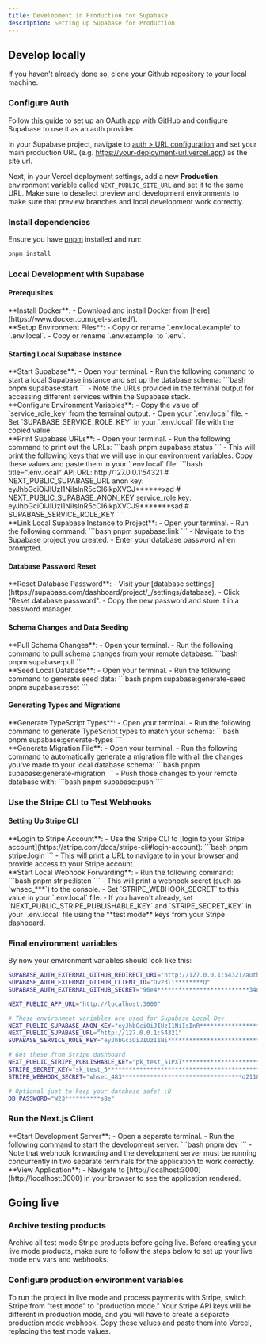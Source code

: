 ```yaml
---
title: Development in Production for Supabase
description: Setting up Supabase for Production
---
```


## Develop locally

If you haven't already done so, clone your Github repository to your local machine.

### Configure Auth

Follow [this guide](https://supabase.com/docs/guides/auth/social-login/auth-github) to set up an OAuth app with GitHub and configure Supabase to use it as an auth provider.

In your Supabase project, navigate to [auth > URL configuration](https://app.supabase.com/project/_/auth/url-configuration) and set your main production URL (e.g. https://your-deployment-url.vercel.app) as the site url.

Next, in your Vercel deployment settings, add a new **Production** environment variable called `NEXT_PUBLIC_SITE_URL` and set it to the same URL. Make sure to deselect preview and development environments to make sure that preview branches and local development work correctly.

### Install dependencies

Ensure you have [pnpm](https://pnpm.io/installation) installed and run:

```bash
pnpm install
```

### Local Development with Supabase

#### Prerequisites

<div className="steps">
  <div className="step">
    **Install Docker**: 
    - Download and install Docker from [here](https://www.docker.com/get-started/).
  </div>
  <div className="step">
    **Setup Environment Files**: 
    - Copy or rename `.env.local.example` to `.env.local`. 
    - Copy or rename `.env.example` to `.env`.
  </div>
</div>

#### Starting Local Supabase Instance

<div className="steps">
  <div className="step">
    **Start Supabase**: 
    - Open your terminal. 
    - Run the following command to start a local Supabase instance and set up the database schema: 
    ```bash 
    pnpm supabase:start 
    ``` 
    - Note the URLs provided in the terminal output for accessing different services within the Supabase stack.
  </div>
  <div className="step">
    **Configure Environment Variables**: 
    - Copy the value of `service_role_key` from the terminal output. 
    - Open your `.env.local` file. 
    - Set `SUPABASE_SERVICE_ROLE_KEY` in your `.env.local` file with the copied value.
  </div>
  <div className="step">
    **Print Supabase URLs**: 
    - Open your terminal. 
    - Run the following command to print out the URLs: 
    ```bash 
    pnpm supabase:status 
    ``` 
    - This will print the following keys that we will use in our environment variables. Copy these values and paste them in your `.env.local` file: 
    ```bash title=".env.local"
    API URL: http://127.0.0.1:54321 # NEXT_PUBLIC_SUPABASE_URL 
    anon key: eyJhbGciOiJIUzI1NiIsInR5cCI6IkpXVCJ******xad # NEXT_PUBLIC_SUPABASE_ANON_KEY 
    service_role key: eyJhbGciOiJIUzI1NiIsInR5cCI6IkpXVCJ9*******sad # SUPABASE_SERVICE_ROLE_KEY 
    ```
  </div>
  <div className="step">
    **Link Local Supabase Instance to Project**: 
    - Open your terminal. 
    - Run the following command: 
    ```bash 
    pnpm supabase:link 
    ``` 
    - Navigate to the Supabase project you created. 
    - Enter your database password when prompted.
  </div>
</div>

#### Database Password Reset

<div className="steps">
  <div className="step">
    **Reset Database Password**: 
    - Visit your [database settings](https://supabase.com/dashboard/project/_/settings/database). 
    - Click "Reset database password". 
    - Copy the new password and store it in a password manager.
  </div>
</div>

#### Schema Changes and Data Seeding

<div className="steps">
  <div className="step">
    **Pull Schema Changes**: 
    - Open your terminal. 
    - Run the following command to pull schema changes from your remote database: 
    ```bash 
    pnpm supabase:pull 
    ```
  </div>
  <div className="step">
    **Seed Local Database**: 
    - Open your terminal. 
    - Run the following command to generate seed data: 
    ```bash 
    pnpm supabase:generate-seed 
    pnpm supabase:reset 
    ```
  </div>
</div>

#### Generating Types and Migrations

<div className="steps">
  <div className="step">
    **Generate TypeScript Types**: 
    - Open your terminal. 
    - Run the following command to generate TypeScript types to match your schema: 
    ```bash 
    pnpm supabase:generate-types 
    ```
  </div>
  <div className="step">
    **Generate Migration File**: 
    - Open your terminal. 
    - Run the following command to automatically generate a migration file with all the changes you've made to your local database schema: 
    ```bash 
    pnpm supabase:generate-migration 
    ``` 
    - Push those changes to your remote database with: 
    ```bash 
    pnpm supabase:push 
    ```
  </div>
</div>

### Use the Stripe CLI to Test Webhooks

#### Setting Up Stripe CLI

<div className="steps">
  <div className="step">
    **Login to Stripe Account**: 
    - Use the Stripe CLI to [login to your Stripe account](https://stripe.com/docs/stripe-cli#login-account): 
    ```bash 
    pnpm stripe:login 
    ``` 
    - This will print a URL to navigate to in your browser and provide access to your Stripe account.
  </div>
  <div className="step">
    **Start Local Webhook Forwarding**: 
    - Run the following command: 
    ```bash 
    pnpm stripe:listen 
    ``` 
    - This will print a webhook secret (such as `whsec_***`) to the console. 
    - Set `STRIPE_WEBHOOK_SECRET` to this value in your `.env.local` file. 
    - If you haven't already, set `NEXT_PUBLIC_STRIPE_PUBLISHABLE_KEY` and `STRIPE_SECRET_KEY` in your `.env.local` file using the **test mode** keys from your Stripe dashboard.
  </div>
</div>

### Final environment variables

By now your environment variables should look like this:

```bash title=".env"
SUPABASE_AUTH_EXTERNAL_GITHUB_REDIRECT_URI="http://127.0.0.1:54321/auth/v1/callback"
SUPABASE_AUTH_EXTERNAL_GITHUB_CLIENT_ID="Ov23li********Q"
SUPABASE_AUTH_EXTERNAL_GITHUB_SECRET="96e4**************************34d"
```

```bash title=".env.local"
NEXT_PUBLIC_APP_URL="http://localhost:3000"

# These environment variables are used for Supabase Local Dev
NEXT_PUBLIC_SUPABASE_ANON_KEY="eyJhbGciOiJIUzI1NiIsInR************************************WNReilDMblYTn_I0"
NEXT_PUBLIC_SUPABASE_URL="http://127.0.0.1:54321"
SUPABASE_SERVICE_ROLE_KEY="eyJhbGciOiJIUzI1Ni******************************************Zx35lJzdJsyH-qQwv8Hdp7fsn3W0YpN81IU"

# Get these from Stripe dashboard
NEXT_PUBLIC_STRIPE_PUBLISHABLE_KEY="pk_test_51PXT**********************************PpPple1"
STRIPE_SECRET_KEY="sk_test_5********************************************I7h"
STRIPE_WEBHOOK_SECRET="whsec_483**********************************d2118"

# Optional just to keep your database safe! :D
DB_PASSWORD="W23**********s8e"
```

### Run the Next.js Client

<div className="steps">
  <div className="step">
    **Start Development Server**: 
    - Open a separate terminal. 
    - Run the following command to start the development server: 
    ```bash 
    pnpm dev 
    ``` 
    - Note that webhook forwarding and the development server must be running concurrently in two separate terminals for the application to work correctly.
  </div>
  <div className="step">
    **View Application**: 
    - Navigate to [http://localhost:3000](http://localhost:3000) in your browser to see the application rendered.
  </div>
</div>

## Going live

### Archive testing products

Archive all test mode Stripe products before going live. Before creating your live mode products, make sure to follow the steps below to set up your live mode env vars and webhooks.

### Configure production environment variables

To run the project in live mode and process payments with Stripe, switch Stripe from "test mode" to "production mode." Your Stripe API keys will be different in production mode, and you will have to create a separate production mode webhook. Copy these values and paste them into Vercel, replacing the test mode values.